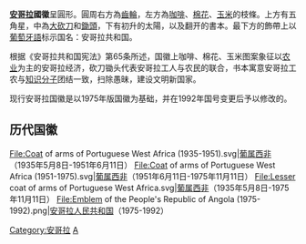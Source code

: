 {{unreferenced|time=2009-7-28}}
{{Infobox coat of arms
 | name             = 安哥拉国徽
 | image            = Emblem of Angola.svg
 | image_width      = 150
 | middle           = Machete and Gear.svg
 | middle_width     = 150
 | middle_caption   = 国旗简化标志
 | lesser           = 
 | lesser_width     = 
 | lesser_caption   = 
 | armiger          = [[安哥拉共和国|安哥拉共和国]]
 | year_adopted     = 1992年11月2日
 | crest            = 
 | torse            = 
 | shield           = 
 | supporters       = 
 | compartment      = 
 | motto            = '''Virtus Unita Fortior''' <br> "Virtus Unita Fortior"
 | orders           = 
 | other_elements   =
 | earlier_versions = 
 | use              = 
}}
'''[[安哥拉|安哥拉]]國徽'''呈圓形。圓周右方為[[齒輪|齒輪]]，左方為[[咖啡|咖啡]]、[[棉花|棉花]]、[[玉米|玉米]]的枝條。上方有五角星，中為[[大砍刀|大砍刀]]和[[鋤頭|鋤頭]]，下有初升的太陽，以及翻开的書本。最下方的飾帶上以[[葡萄牙語|葡萄牙語]]标示国名：安哥拉共和国。

根据《安哥拉共和国宪法》第65条所述，国徽上咖啡、棉花、玉米图案象征以[[农业|农业]]为主的安哥拉经济，砍刀锄头代表安哥拉工人与农民的联合，书本寓意安哥拉工农与[[知识分子|知识分子]]团结一致，扫除愚昧，建设文明新国家。

现行安哥拉国徽是以1975年版国徽为基础，并在1992年国号变更后予以修改的。

== 历代国徽 ==
<gallery>
File:Coat of arms of Portuguese West Africa (1935-1951).svg|[[葡属西非|葡属西非]]（1935年5月8日-1951年6月11日）
File:Coat of arms of Portuguese West Africa (1951-1975).svg|[[葡属西非|葡属西非]]（1951年6月11日-1975年11月11日）
File:Lesser coat of arms of Portuguese West Africa.svg|[[葡属西非|葡属西非]]（1935年5月8日-1975年11月11日）
File:Emblem of the People's Republic of Angola (1975-1992).png|[[安哥拉人民共和国|安哥拉人民共和国]]（1975-1992）
</gallery>
{{Portal|安哥拉|Flag of Angola.svg}}

{{非洲题目|国徽}}

[[Category:安哥拉|Category:安哥拉]]
[[Category:國徽|A]]